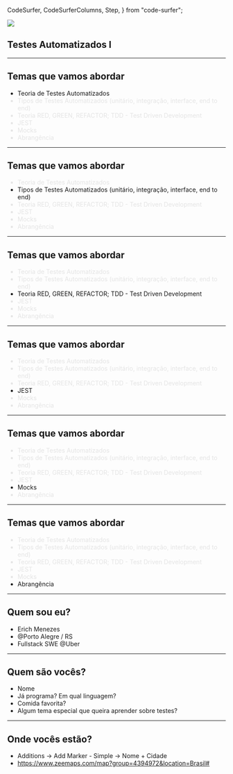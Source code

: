   CodeSurfer,
  CodeSurferColumns,
  Step,
} from "code-surfer";



<Block>
  <Block centralized>
    <Image
      src="https://lc-public-assets.s3.sa-east-1.amazonaws.com/images/Header/letsCodeLogo.svg"
      height={100}
      width={800}
    />
  </Block>
  <h2>Testes Automatizados I</h2>
</Block>

---

<Block>
  <h2>Temas que vamos abordar</h2>
  <Block centralized>
    <ul>
      <li>Teoria de Testes Automatizados</li>
      <li style="opacity: 0.1;">Tipos de Testes Automatizados (unitário, integração, interface, end to end)</li>
      <li style="opacity: 0.1;">Teoria RED, GREEN, REFACTOR; TDD - Test Driven Development</li>
      <li style="opacity: 0.1;">JEST</li>
      <li style="opacity: 0.1;">Mocks</li>
      <li style="opacity: 0.1;">Abrangência</li>
    </ul>
  </Block>
</Block>

---

<Block>
  <h2>Temas que vamos abordar</h2>
  <Block centralized>
    <ul>
      <li style="opacity: 0.1;">Teoria de Testes Automatizados</li>
      <li>Tipos de Testes Automatizados (unitário, integração, interface, end to end)</li>
      <li style="opacity: 0.1;">Teoria RED, GREEN, REFACTOR; TDD - Test Driven Development</li>
      <li style="opacity: 0.1;">JEST</li>
      <li style="opacity: 0.1;">Mocks</li>
      <li style="opacity: 0.1;">Abrangência</li>
    </ul>
  </Block>
</Block>

---

<Block>
  <h2>Temas que vamos abordar</h2>
  <Block centralized>
    <ul>
      <li style="opacity: 0.1;">Teoria de Testes Automatizados</li>
      <li style="opacity: 0.1;">Tipos de Testes Automatizados (unitário, integração, interface, end to end)</li>
      <li>Teoria RED, GREEN, REFACTOR; TDD - Test Driven Development</li>
      <li style="opacity: 0.1;">JEST</li>
      <li style="opacity: 0.1;">Mocks</li>
      <li style="opacity: 0.1;">Abrangência</li>
    </ul>
  </Block>
</Block>

---

<Block>
  <h2>Temas que vamos abordar</h2>
  <Block centralized>
    <ul>
      <li style="opacity: 0.1;">Teoria de Testes Automatizados</li>
      <li style="opacity: 0.1;">Tipos de Testes Automatizados (unitário, integração, interface, end to end)</li>
      <li style="opacity: 0.1;">Teoria RED, GREEN, REFACTOR; TDD - Test Driven Development</li>
      <li>JEST</li>
      <li style="opacity: 0.1;">Mocks</li>
      <li style="opacity: 0.1;">Abrangência</li>
    </ul>
  </Block>
</Block>

---

<Block>
  <h2>Temas que vamos abordar</h2>
  <Block centralized>
    <ul>
      <li style="opacity: 0.1;">Teoria de Testes Automatizados</li>
      <li style="opacity: 0.1;">Tipos de Testes Automatizados (unitário, integração, interface, end to end)</li>
      <li style="opacity: 0.1;">Teoria RED, GREEN, REFACTOR; TDD - Test Driven Development</li>
      <li style="opacity: 0.1;">JEST</li>
      <li>Mocks</li>
      <li style="opacity: 0.1;">Abrangência</li>
    </ul>
  </Block>
</Block>

---

<Block>
  <h2>Temas que vamos abordar</h2>
  <Block centralized>
    <ul>
      <li style="opacity: 0.1;">Teoria de Testes Automatizados</li>
      <li style="opacity: 0.1;">Tipos de Testes Automatizados (unitário, integração, interface, end to end)</li>
      <li style="opacity: 0.1;">Teoria RED, GREEN, REFACTOR; TDD - Test Driven Development</li>
      <li style="opacity: 0.1;">JEST</li>
      <li style="opacity: 0.1;">Mocks</li>
      <li>Abrangência</li>
    </ul>
  </Block>
</Block>

---

## Quem sou eu?
- Erich Menezes
- @Porto Alegre / RS
- Fullstack SWE @Uber

---

## Quem são vocês?
- Nome
- Já programa? Em qual linguagem?
- Comida favorita?
- Algum tema especial que queira aprender sobre testes?

---

<Block>
  <h2>Onde vocês estão?</h2>
  <Block centralized>
    <ul>
      <li>Additions -> Add Marker - Simple -> Nome + Cidade</li>
      <li>
        <a href="https://www.zeemaps.com/map?group=4394972&location=Brasil#">
          https://www.zeemaps.com/map?group=4394972&location=Brasil#
        </a>
      </li>
    </ul>
  </Block>
</Block>
